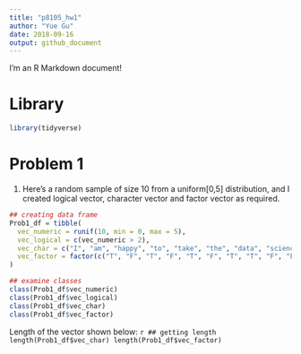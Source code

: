 ```yaml
---
title: "p8105_hw1"
author: "Yue Gu"
date: 2018-09-16
output: github_document
---
```


I'm an R Markdown document! 

# Library
```r
library(tidyverse)
```

# Problem 1

1. Here's a random sample of size 10 from a uniform[0,5] distribution,
and I created logical vector, character vector and factor vector as required.

```r
## creating data frame
Prob1_df = tibble(
  vec_numeric = runif(10, min = 0, max = 5),
  vec_logical = c(vec_numeric > 2),
  vec_char = c("I", "am", "happy", "to", "take", "the", "data", "science", "course", "today"),
  vec_factor = factor(c("T", "F", "T", "F", "T", "F", "T", "T", "F", "F"))
)

## examine classes
class(Prob1_df$vec_numeric)
class(Prob1_df$vec_logical)
class(Prob1_df$vec_char)
class(Prob1_df$vec_factor)
```

Length of the vector shown below:
  ```r
## getting length
length(Prob1_df$vec_char)
length(Prob1_df$vec_factor)
```







